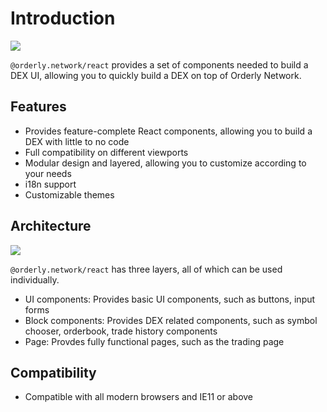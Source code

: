 # Introduction

![](/images/sdk-cover.png)

`@orderly.network/react` provides a set of components needed to build a DEX UI, allowing you to quickly build a DEX on top of Orderly Network.

## Features

- Provides feature-complete React components, allowing you to build a DEX with little to no code
- Full compatibility on different viewports
- Modular design and layered, allowing you to customize according to your needs
- i18n support
- Customizable themes

## Architecture

![](/images/orderly_architecture.png)

`@orderly.network/react` has three layers, all of which can be used individually.

- UI components: Provides basic UI components, such as buttons, input forms
- Block components: Provides DEX related components, such as symbol chooser, orderbook, trade history components
- Page: Provdes fully functional pages, such as the trading page

## Compatibility

- Compatible with all modern browsers and IE11 or above
